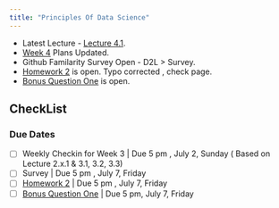 ```yaml
---
title: "Principles Of Data Science"
---
```


::: {.callout-note}
- Latest Lecture - [Lecture 4.1](Course_Content/Week_4/1/home.qmd).
- [Week 4](Course_Content/Week_4/home.html#week-4-june-28-to-july-2-4) Plans Updated.
- Github Familarity Survey Open - D2L > Survey.
- [Homework 2](Homework/2/HW.qmd) is open. Typo corrected , check page.
- [Bonus Question One](Bonus/1.qmd) is open.
:::

## CheckList

### Due Dates

- [ ] Weekly Checkin for Week 3 | Due 5 pm , July 2, Sunday ( Based on Lecture 2.x.1 & 3.1, 3.2, 3.3)
- [ ] Survey | Due 5 pm , July 7, Friday
- [ ] [Homework 2](Homework/2/HW.qmd) | Due 5 pm , July 7, Friday
- [ ] [Bonus Question One](Bonus/1.qmd) | Due 5 pm, July 7, Friday

